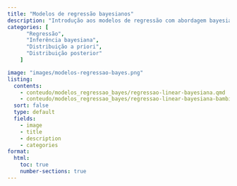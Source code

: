 ```yaml
---
title: "Modelos de regressão bayesianos"
description: "Introdução aos modelos de regressão com abordagem bayesiana."
categories: [
      "Regressão",
      "Inferência bayesiana",
      "Distribuição a priori",
      "Distribuição posterior"
    ]

image: "images/modelos-regressao-bayes.png"
listing:
  contents:
    - conteudo/modelos_regressao_bayes/regressao-linear-bayesiana.qmd
    - conteudo/modelos_regressao_bayes/regressao-linear-bayesiana-bambi.qmd
  sort: false
  type: default
  fields: 
    - image
    - title
    - description
    - categories
format:
  html:
    toc: true
    number-sections: true
---
```


